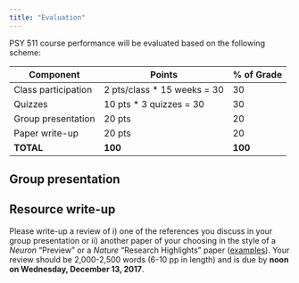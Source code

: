 ```yaml
---
title: "Evaluation"
---
```


PSY 511 course performance will be evaluated based on the following scheme:

| Component           | Points                      | % of Grade |
|---------------------|------------------------------|-------|
| Class participation | 2 pts/class * 15 weeks = 30  | 30    |
| Quizzes             | 10 pts * 3 quizzes = 30      | 30    |
| Group presentation  | 20 pts                       | 20    |
| Paper write-up      | 20 pts                       | 20    |
| **TOTAL**           | **100**                      | **100** |

## Group presentation

## Resource write-up

Please write-up a review of i) one of the references you discuss in your group presentation or ii) another paper of your choosing in the style of a *Neuron* "Preview" or a *Nature* "Research Highlights" paper ([examples](https://www.nature.com/search?article_type=research-highlights&order=date_desc)). Your review should be 2,000-2,500 words (6-10 pp in length) and is due by **noon on Wednesday, December 13, 2017**.
